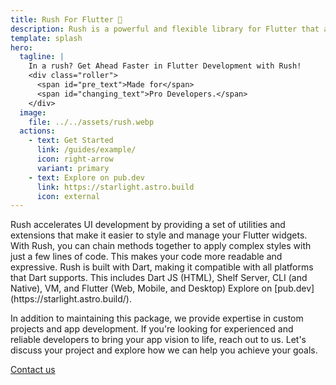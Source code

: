 ```yaml
---
title: Rush For Flutter 🚀
description: Rush is a powerful and flexible library for Flutter that accelerates app development.
template: splash
hero:
  tagline: |
    In a rush? Get Ahead Faster in Flutter Development with Rush!
    <div class="roller">
      <span id="pre_text">Made for</span>
      <span id="changing_text">Pro Developers.</span>
    </div>
  image:
    file: ../../assets/rush.webp
  actions:
    - text: Get Started
      link: /guides/example/
      icon: right-arrow
      variant: primary
    - text: Explore on pub.dev
      link: https://starlight.astro.build
      icon: external
---
```



<StatusComponent />
<TimelineComponent />

<CardGrid stagger>
  <Card title="Fast UI Development" icon="rocket">
    Rush accelerates UI development by providing a set of utilities and extensions that make it easier to style and manage your Flutter widgets.

  </Card>
  <Card title="Fluent and Expressive Syntax" icon="pencil">
   With Rush, you can chain methods together to apply complex styles with just a few lines of code. This makes your code more readable and expressive.
  </Card>
  <Card title="100% Dart Native" icon="approve-check">
   Rush is built with Dart, making it compatible with all platforms that Dart supports. This includes Dart JS (HTML), Shelf Server, CLI (and Native), VM, and Flutter (Web, Mobile, and Desktop)
  </Card>
  <Card title="Read the docs" icon="open-book">
    Explore on [pub.dev](https://starlight.astro.build/).
  </Card>
</CardGrid>

<About title="Built with ❤️ by">

In addition to maintaining this package, we provide expertise in custom projects and app development. If you're looking for experienced and reliable developers to bring your app vision to life, reach out to us. Let's discuss your project and explore how we can help you achieve your goals.

[Contact us](https://pawan.app)

</About>

